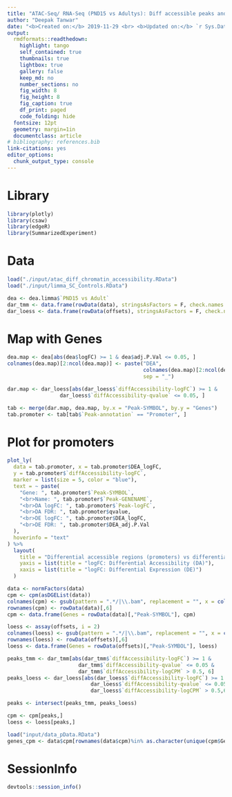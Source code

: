 ```yaml
---
title: "ATAC-Seq/ RNA-Seq (PND15 vs Adultys): Diff accessible peaks and diff exp genes"
author: "Deepak Tanwar"
date: "<b>Created on:</b> 2019-11-29 <br> <b>Updated on:</b> `r Sys.Date()`"
output:
  rmdformats::readthedown:
    highlight: tango
    self_contained: true
    thumbnails: true
    lightbox: true
    gallery: false
    keep_md: no
    number_sections: no
    fig_width: 8
    fig_height: 8
    fig_caption: true
    df_print: paged
    code_folding: hide
  fontsize: 12pt
  geometry: margin=1in
  documentclass: article
# bibliography: references.bib
link-citations: yes
editor_options: 
  chunk_output_type: console
---
```


# Library
```r
library(plotly)
library(csaw)
library(edgeR)
library(SummarizedExperiment)
```


# Data
```r
load("./input/atac_diff_chromatin_accessibility.RData")
load("./input/limma_SC_Controls.RData")

dea <- dea.limma$`PND15 vs Adult`
dar_tmm <- data.frame(rowData(data), stringsAsFactors = F, check.names = F)
dar_loess <- data.frame(rowData(offsets), stringsAsFactors = F, check.names = F)
```


# Map with Genes
```r
dea.map <- dea[abs(dea$logFC) >= 1 & dea$adj.P.Val <= 0.05, ]
colnames(dea.map)[2:ncol(dea.map)] <- paste("DEA", 
                                            colnames(dea.map)[2:ncol(dea.map)], 
                                            sep = "_")

dar.map <- dar_loess[abs(dar_loess$`diffAccessibility-logFC`) >= 1 &
                 dar_loess$`diffAccessibility-qvalue` <= 0.05, ]

tab <- merge(dar.map, dea.map, by.x = "Peak-SYMBOL", by.y = "Genes")
tab.promoter <- tab[tab$`Peak-annotation` == "Promoter", ]
```

# Plot for promoters
```r
plot_ly(
  data = tab.promoter, x = tab.promoter$DEA_logFC, 
  y = tab.promoter$`diffAccessibility-logFC`,
  marker = list(size = 5, color = "blue"),
  text = ~ paste(
    "Gene: ", tab.promoter$`Peak-SYMBOL`,
    "<br>Name: ", tab.promoter$`Peak-GENENAME`,
    "<br>DA logFC: ", tab.promoter$`Peak-logFC`,
    "<br>DA FDR: ", tab.promoter$qvalue,
    "<br>DE logFC: ", tab.promoter$DEA_logFC,
    "<br>DE FDR: ", tab.promoter$DEA_adj.P.Val
  ),
  hoverinfo = "text"
) %>%
  layout(
    title = "Differential accessible regions (promoters) vs differentially expressed genes",
    yaxis = list(title = "logFC: Differential Accessibility (DA)"),
    xaxis = list(title = "logFC: Differential Expression (DE)")
  )
```


```r
data <- normFactors(data)
cpm <- cpm(asDGEList(data))
colnames(cpm) <- gsub(pattern = ".*/|\\.bam", replacement = "", x = colData(data)[,1])
rownames(cpm) <- rowData(data)[,6]
cpm <- data.frame(Genes = rowData(data)[,"Peak-SYMBOL"], cpm)

loess <- assay(offsets, i = 2)
colnames(loess) <- gsub(pattern = ".*/|\\.bam", replacement = "", x = colData(offsets)[,1])
rownames(loess) <- rowData(offsets)[,6]
loess <- data.frame(Genes = rowData(offsets)[,"Peak-SYMBOL"], loess)
```

```r
peaks_tmm <- dar_tmm[abs(dar_tmm$`diffAccessibility-logFC`) >= 1 & 
                       dar_tmm$`diffAccessibility-qvalue` <= 0.05 &
                       dar_tmm$`diffAccessibility-logCPM` > 0.5, 6]
peaks_loess <- dar_loess[abs(dar_loess$`diffAccessibility-logFC`) >= 1 & 
                           dar_loess$`diffAccessibility-qvalue` <= 0.05 &
                           dar_loess$`diffAccessibility-logCPM` > 0.5,6]

peaks <- intersect(peaks_tmm, peaks_loess)

cpm <- cpm[peaks,]
loess <- loess[peaks,]
```

```r
load("input/data_pData.RData")
genes_cpm <- data$cpm[rownames(data$cpm)%in% as.character(unique(cpm$Genes)),]
```

# SessionInfo
```r
devtools::session_info()
```